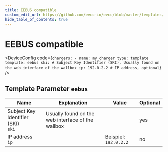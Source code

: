 ```yaml
---
title: EEBUS compatible
custom_edit_url: https://github.com/evcc-io/evcc/blob/master/templates/definition/charger/eebus.yaml
hide_table_of_contents: true
---
```



# EEBUS compatible

<DeviceFeatures features="mA,eebus" />

<DeviceConfig code={`chargers:
    - name: my_charger
      type: template
      template: eebus
      ski: # Subject Key Identifier (SKI), Usually found on the web interface of the wallbox
      ip: 192.0.2.2 # IP address, optional`}  />

## Template Parameter `eebus`

| Name | Explanation | Value | Optional |
|-----------|-------------|-------|----------|
| Subject Key Identifier (SKI)<br/>`ski` | Usually found on the web interface of the wallbox |  | yes |
| IP address<br/>`ip` |  | Beispiel: `192.0.2.2` | no |

